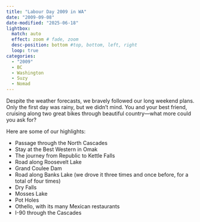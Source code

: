 ```yaml
---
title: "Labour Day 2009 in WA"
date: "2009-09-08"
date-modified: "2025-06-18"
lightbox:
  match: auto
  effect: zoom # fade, zoom
  desc-position: bottom #top, bottom, left, right
  loop: true
categories:
  - "2009"
  - BC
  - Washington
  - Suzy
  - Nomad
---
```


Despite the weather forecasts, we bravely followed our long weekend plans. Only the first day was rainy, but we didn’t mind. You and your best friend, cruising along two great bikes through beautiful country—what more could you ask for?

Here are some of our highlights:

-   Passage through the North Cascades
-   Stay at the Best Western in Omak
-   The journey from Republic to Kettle Falls
-   Road along Roosevelt Lake
-   Grand Coulee Dam
-   Road along Banks Lake (we drove it three times and once before, for a total of four times)
-   Dry Falls
-   Mosses Lake
-   Pot Holes
-   Othello, with its many Mexican restaurants
-   I-90 through the Cascades
